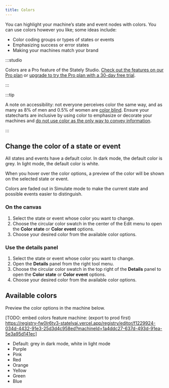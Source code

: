 ```yaml
---
title: Colors
---
```


You can highlight your machine’s state and event nodes with colors. You can use colors however you like; some ideas include:

- Color coding groups or types of states or events
- Emphasizing success or error states
- Making your machines match your brand

:::studio

Colors are a Pro feature of the Stately Studio. [Check out the features on our Pro plan](/studio-pro-plan.mdx) or [upgrade to try the Pro plan with a 30-day free trial](https://stately.ai/registry/billing).

:::

:::tip

A note on accessibility: not everyone perceives color the same way, and as many as 8% of men and 0.5% of women are [color blind](https://www.nei.nih.gov/learn-about-eye-health/eye-conditions-and-diseases/color-blindness). Ensure your statecharts are inclusive by using color to emphasize or decorate your machines and [do not use color as the only way to convey information](https://www.w3.org/WAI/WCAG21/Understanding/use-of-color.html).

:::

## Change the color of a state or event

All states and events have a default color. In dark mode, the default color is grey. In light mode, the default color is white. 

When you hover over the color options, a preview of the color will be shown on the selected state or event.

Colors are faded out in Simulate mode to make the current state and possible events easier to distinguish.

### On the canvas

1. Select the state or event whose color you want to change.
2. Choose the circular color swatch in the center of the Edit menu to open the **Color state** or **Color event** options.
3. Choose your desired color from the available color options.

### Use the details panel

1. Select the state or event whose color you want to change.
2. Open the <Info size={18} /> **Details** panel from the right tool menu.
3. Choose the circular color swatch in the top right of the <Info size={18} /> **Details** panel to open the **Color state** or **Color event** options.
4. Choose your desired color from the available color options.

## Available colors

Preview the color options in the machine below.

[TODO: embed colors feature machine: (export to prod first) https://registry-fw0lr6tv3-statelyai.vercel.app/registry/editor/f1229924-034d-4432-91e3-25d3d4c958ed?machineId=1a4ddc27-637d-493d-91ea-5e3a95d141ec]

- Default: grey in dark mode, white in light mode
- Purple
- Pink
- Red
- Orange
- Yellow
- Green
- Blue
